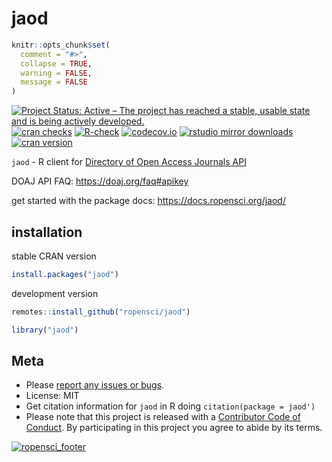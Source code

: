 jaod
====

```r
knitr::opts_chunk$set(
  comment = "#>",
  collapse = TRUE,
  warning = FALSE,
  message = FALSE
)
```

[![Project Status: Active – The project has reached a stable, usable state and is being actively developed.](http://www.repostatus.org/badges/latest/active.svg)](http://www.repostatus.org/#active)
[![cran checks](https://cranchecks.info/badges/worst/jaod)](https://cranchecks.info/pkgs/jaod)
[![R-check](https://github.com/ropensci/jaod/workflows/R-check/badge.svg)](https://github.com/ropensci/jaod/actions?query=workflow%3AR-check)
[![codecov.io](https://codecov.io/github/ropensci/jaod/coverage.svg?branch=master)](https://codecov.io/github/ropensci/jaod?branch=master)
[![rstudio mirror downloads](http://cranlogs.r-pkg.org/badges/jaod)](https://github.com/metacran/cranlogs.app)
[![cran version](http://www.r-pkg.org/badges/version/jaod)](https://cran.r-project.org/package=jaod)

`jaod` - R client for [Directory of Open Access Journals API](https://doaj.org/api/v1/docs)

DOAJ API FAQ: <https://doaj.org/faq#apikey>

get started with the package docs: <https://docs.ropensci.org/jaod/>

## installation

stable CRAN version

```r
install.packages("jaod")
```

development version

```r
remotes::install_github("ropensci/jaod")
```

```r
library("jaod")
```

## Meta

* Please [report any issues or bugs](https://github.com/ropensci/jaod/issues).
* License: MIT
* Get citation information for `jaod` in R doing `citation(package = jaod')`
* Please note that this project is released with a [Contributor Code of Conduct][coc].
By participating in this project you agree to abide by its terms.

[![ropensci_footer](https://ropensci.org/public_images/github_footer.png)](https://ropensci.org)

[coc]: https://github.com/ropensci/jaod/blob/master/CODE_OF_CONDUCT.md
